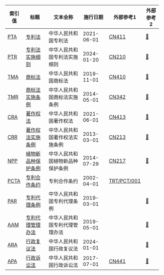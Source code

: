 <div style={{width:950+"px", display:"inline-block"}}>

| 索引值                 | 标题                                                            | 文本全称                         | 施行日期   | 外部参考1                                                                 | 外部参考2                                                                               |
| ---------------------- | --------------------------------------------------------------- | -------------------------------- | ---------- | ------------------------------------------------------------------------- | --------------------------------------------------------------------------------------- |
| [PTA](/search?q=PTA)   | [专利法](./中华人民共和国专利法2020.md)                         | 中华人民共和国专利法             | 2021-06-01 | [CN411](https://www.wipo.int/wipolex/zh/legislation/details/21027)        | [🔗](https://flk.npc.gov.cn/detail2.html?ZmY4MDgwODE3NTJiN2Q0MzAxNzVlNDY1MWNiZDE1NDc%3D) |
| [PTR](/search?q=PTR)   | [专利法实施细则](./中华人民共和国专利法实施细则2023.md)         | 中华人民共和国专利法实施细则     | 2024-01-20 | [CN210](https://www.wipo.int/wipolex/zh/legislation/details/13395)        | [🔗](https://flk.npc.gov.cn/detail2.html?ZmY4MDgxODE4ZDczNmRhZTAxOGRjNTE4MmYzMDZjMTQ%3D) |
| [TMA](/search?q=TMA)   | [商标法](./中华人民共和国商标法2019.md)                         | 中华人民共和国商标法             | 2019-11-01 | [CN410](https://www.wipo.int/wipolex/zh/legislation/details/19559)        | [🔗](https://flk.npc.gov.cn/detail2.html?ZmY4MDgwODE2ZjEzNWY0NjAxNmYyMTc2NDU0NTFiMzU%3D) |
| [TMR](/search?q=TMR)   | [商标法实施条例](./中华人民共和国商标法实施条例2014.md)         | 中华人民共和国商标法实施条例     | 2014-05-01 | [CN342](https://www.wipo.int/wipolex/zh/legislation/details/15011)        | [🔗](https://flk.npc.gov.cn/detail2.html?ZmY4MDgwODE2ZjNlOTc4NDAxNmY0MjRmZjNhZDA0ZTk%3D) |
| [CRA](/search?q=CRA)   | [著作权法](./中华人民共和国著作权法2020.md)                     | 中华人民共和国著作权法           | 2021-06-01 | [CN413](https://www.wipo.int/wipolex/zh/legislation/details/21065)        | [🔗](https://flk.npc.gov.cn/detail2.html?ZmY4MDgwODE3NTJiN2Q0MzAxNzVlNDc2NmJhYjE1NTc%3D) |
| [CRR](/search?q=CRR)   | [著作权法实施条例](./中华人民共和国著作权法实施条例2013.md)     | 中华人民共和国著作权法实施条例   | 2013-03-01 | [CN213](https://www.wipo.int/wipolex/zh/legislation/details/13428)        | [🔗](https://flk.npc.gov.cn/detail2.html?ZmY4MDgwODE2ZjNjYmIzYzAxNmY0MDk4ODA2NjA0ZmM%3D) |
| [NPP](/search?q=NPP)   | [植物新品种保护条例](./中华人民共和国植物新品种保护条例2014.md) | 中华人民共和国植物新品种保护条例 | 2014-07-29 | [CN217](https://www.wipo.int/wipolex/zh/legislation/details/13449)        | [🔗](https://flk.npc.gov.cn/detail2.html?ZmY4MDgwODE2ZjNjYmIzYzAxNmY0MDhjZjM2NTA0MWU%3D) |
| [PCTA](/search?q=PCTA) | [专利合作条约](./专利合作条约2001.md)                           | 专利合作条约                     | 2002-04-01 | [TRT/PCT/001](https://www.wipo.int/wipolex/zh/treaties/textdetails/12635) |                                                                                          |
| [PAR](/search?q=PAR)   | [专利代理条例](./中华人民共和国专利代理条例2018.md)             | 中华人民共和国专利代理条例       | 2019-03-01 |                                                                           | [🔗](https://flk.npc.gov.cn/detail2.html?ZmY4MDgwODE2ZjNlOThiZDAxNmY0MjU5M2JiMzA1NDI%3D) |
| [AAM](/search?q=AAM)   | [专利代理管理办法](./中华人民共和国专利代理管理办法2019.md)     | 中华人民共和国专利代理管理办法   | 2019-05-01 |                                                                           | [🔗](https://www.gov.cn/zhengce/zhengceku/2019-10/21/content_5442904.htm)                |
| [ARA](/search?q=ARA)   | [行政复议法](./中华人民共和国行政复议法2023.md)                 | 中华人民共和国行政复议法         | 2024-01-01 |                                                                           | [🔗](https://flk.npc.gov.cn/detail2.html?ZmY4MDgxODE4YTIxZTZjMzAxOGE1MDhkNDkxYTBjOTg%3D) |
| [APA](/search?q=APA)  | [行政诉讼法](./中华人民共和国行政诉讼法2017.md)                 | 中华人民共和国行政诉讼法         | 2017-07-01 | [CN441](https://www.wipo.int/wipolex/zh/legislation/details/22170)        | [🔗](https://flk.npc.gov.cn/detail2.html?MmM5MDlmZGQ2NzhiZjE3OTAxNjc4YmY4NTg1NTBhMGY%3D) |

</div>